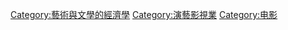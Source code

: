[[Category:藝術與文學的經濟學|Category:藝術與文學的經濟學]]
[[Category:演藝影視業|Category:演藝影視業]]
[[Category:电影|Category:电影]]